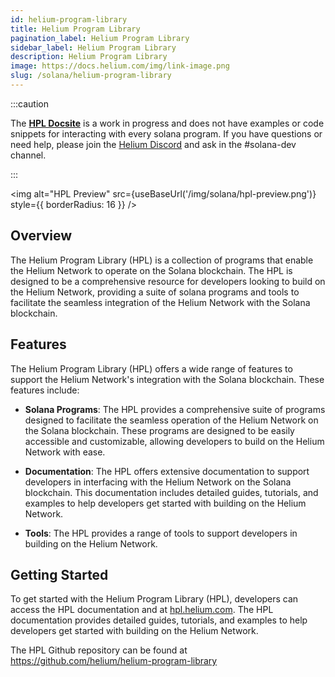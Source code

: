 ```yaml
---
id: helium-program-library
title: Helium Program Library
pagination_label: Helium Program Library
sidebar_label: Helium Program Library
description: Helium Program Library
image: https://docs.helium.com/img/link-image.png
slug: /solana/helium-program-library
---
```



:::caution

The **[HPL Docsite](https://hpl.helium.com)** is a work in progress and does not have examples or
code snippets for interacting with every solana program. If you have questions or need help, please
join the [Helium Discord](https://discord.gg/helium) and ask in the #solana-dev channel.

:::

<img
  alt="HPL Preview"
  src={useBaseUrl('/img/solana/hpl-preview.png')}
  style={{ borderRadius: 16 }}
/>

## Overview

The Helium Program Library (HPL) is a collection of programs that enable the Helium Network to
operate on the Solana blockchain. The HPL is designed to be a comprehensive resource for developers
looking to build on the Helium Network, providing a suite of solana programs and tools to facilitate
the seamless integration of the Helium Network with the Solana blockchain.

## Features

The Helium Program Library (HPL) offers a wide range of features to support the Helium Network's
integration with the Solana blockchain. These features include:

- **Solana Programs**: The HPL provides a comprehensive suite of programs designed to facilitate the
  seamless operation of the Helium Network on the Solana blockchain. These programs are designed to
  be easily accessible and customizable, allowing developers to build on the Helium Network with
  ease.

- **Documentation**: The HPL offers extensive documentation to support developers in interfacing
  with the Helium Network on the Solana blockchain. This documentation includes detailed guides,
  tutorials, and examples to help developers get started with building on the Helium Network.

- **Tools**: The HPL provides a range of tools to support developers in building on the Helium
  Network.

## Getting Started

To get started with the Helium Program Library (HPL), developers can access the HPL documentation
and at [hpl.helium.com](https://hpl.helium.com). The HPL documentation provides detailed guides,
tutorials, and examples to help developers get started with building on the Helium Network.

The HPL Github repository can be found at https://github.com/helium/helium-program-library

